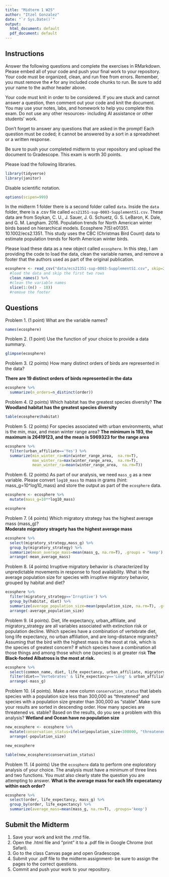 ```yaml
---
title: "Midterm 1 W25"
author: "Itzel Gonzalez"
date: "`r Sys.Date()`"
output:
  html_document: default
  pdf_document: default
---
```


## Instructions
Answer the following questions and complete the exercises in RMarkdown. Please embed all of your code and push your final work to your repository. Your code must be organized, clean, and run free from errors. Remember, you must remove the `#` for any included code chunks to run. Be sure to add your name to the author header above. 

Your code must knit in order to be considered. If you are stuck and cannot answer a question, then comment out your code and knit the document. You may use your notes, labs, and homework to help you complete this exam. Do not use any other resources- including AI assistance or other students' work.  

Don't forget to answer any questions that are asked in the prompt! Each question must be coded; it cannot be answered by a sort in a spreadsheet or a written response.  

Be sure to push your completed midterm to your repository and upload the document to Gradescope. This exam is worth 30 points. 

Please load the following libraries.
```r
library(tidyverse)
library(janitor)
```

Disable scientific notation.
```r
options(scipen=999)
```

In the midterm 1 folder there is a second folder called `data`. Inside the `data` folder, there is a .csv file called `ecs21351-sup-0003-SupplementS1.csv`. These data are from Soykan, C. U., J. Sauer, J. G. Schuetz, G. S. LeBaron, K. Dale, and G. M. Langham. 2016. Population trends for North American winter birds based on hierarchical models. Ecosphere 7(5):e01351. 10.1002/ecs2.1351. This study uses the CBC (Christmas Bird Count) data to estimate population trends for North American winter birds.  

Please load these data as a new object called `ecosphere`. In this step, I am providing the code to load the data, clean the variable names, and remove a footer that the authors used as part of the original publication.
```r
ecosphere <- read_csv("data/ecs21351-sup-0003-SupplementS1.csv", skip=2) %>%
  #load the data and skip the first two rows
  clean_names() %>%
  #clean the variable names
  slice(1:(n() - 18)) 
  #remove the footer
```

## Questions
Problem 1. (1 point) What are the variable names?
```r
names(ecosphere)
```



Problem 2. (1 point) Use the function of your choice to provide a data summary.
```r
glimpse(ecosphere)
```

Problem 3. (2 points) How many distinct orders of birds are represented in the data?

**There are 19 distinct orders of birds represented in the data**
```r
ecosphere %>% 
  summarize(n_orders=n_distinct(order))
```

Problem 4. (2 points) Which habitat has the greatest species diversity?
**The Woodland habitat has the greatest species diversity**
```r
table(ecosphere$habitat)
```



Problem 5. (2 points) For species associated with urban environments, what is the min, max, and mean winter range area?
**The minimum is 193, the maximum is 26419123, and the mean is 5969323 for the range area**
```r
ecosphere %>% 
  filter(urban_affiliate=='Yes') %>% 
  summarize(min_winter_ra=min(winter_range_area,  na.rm=T),
            max_winter_ra=max(winter_range_area,  na.rm=T),
            mean_winter_ra=mean(winter_range_area,  na.rm=T))
```



Problem 6. (2 points) As part of our analysis, we need `mass_g` as a new variable. Please convert `log10_mass` to mass in grams (hint: mass_g=10^log10_mass) and store the output as part of the `ecosphere` data.
```r
ecosphere <- ecosphere %>% 
  mutate(mass_g=10**log10_mass)

ecosphere
```

Problem 7. (4 points) Which migratory strategy has the highest average mass (mass_g)?  
**Moderate migratory stragety has the highest average mass**
```r
ecosphere %>% 
  select(migratory_strategy,mass_g) %>% 
  group_by(migratory_strategy) %>% 
  summarize(mean_average_mass=mean(mass_g, na.rm=T), .groups = 'keep') %>% 
  arrange(-mean_average_mass)
```

Problem 8. (4 points) Irruptive migratory behavior is characterized by unpredictable movements in response to food availability. What is the average population size for species with irruptive migratory behavior, grouped by habitat and diet?
```r
ecosphere %>% 
  filter(migratory_strategy=='Irruptive') %>% 
  group_by(habitat, diet) %>% 
  summarize(average_population_size=mean(population_size, na.rm=T), .groups = 'keep') %>% 
  arrange(-average_population_size)
```

Problem 9. (4 points). Diet, life expectancy, urban_affiliate, and migratory_strategy are all variables associated with extinction risk or population decline. Which species have a combination of vertebrate diet, long life expectancy, no urban affiliation, and are long-distance migrants? Assuming that the bird with the highest mass is the most at risk, which is the species of greatest concern?  # which species have a combination all those things and among those which one (species) is at greater risk
**The Black-footed Albatross is the most at risk.**
```r
ecosphere %>% 
  select(common_name, diet, life_expectancy, urban_affiliate, migratory_strategy, mass_g) %>% 
  filter(diet=='Vertebrates' & life_expectancy=='Long' & urban_affiliate=='No' & migratory_strategy=='Long') %>% 
  arrange(-mass_g)
```



Problem 10. (4 points). Make a new column `conservation_status` that labels species with a population size less than 300,000 as "threatened" and species with a population size greater than 300,000 as "stable". Make sure your results are sorted in descending order. How many species are threatened vs. stable? Based on the results, do you see a problem with this analysis?
**Wetland and Ocean have no population size**
```r
new_ecosphere <- ecosphere %>% 
  mutate(conservation_status=ifelse(population_size<300000, "threatened", "stable")) %>%  
  arrange(-population_size) 

new_ecosphere
```

```r
table(new_ecosphere$conservation_status)
```


Problem 11. (4 points) Use the `ecosphere` data to perform one exploratory analysis of your choice. The analysis must have a minimum of three lines and two functions. You must also clearly state the question you are attempting to answer.
**What is the average mass for each life expecatancy within each order?**
```r
ecosphere %>% 
  select(order, life_expectancy, mass_g) %>% 
  group_by(order, life_expectancy) %>% 
  summarize(average_mass=mean(mass_g, na.rm=T), .groups='keep') 
```

## Submit the Midterm
1. Save your work and knit the .rmd file.  
2. Open the .html file and "print" it to a .pdf file in Google Chrome (not Safari).    
3. Go to the class Canvas page and open Gradescope.  
4. Submit your .pdf file to the midterm assignment- be sure to assign the pages to the correct questions.  
5. Commit and push your work to your repository. 